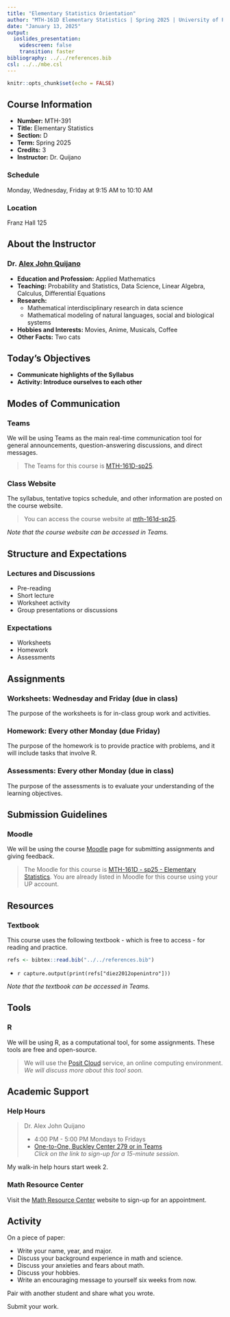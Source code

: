 ---
title: "Elementary Statistics Orientation"
author: "MTH-161D Elementary Statistics | Spring 2025 | University of Portland"
date: "January 13, 2025"
output:
  ioslides_presentation:
    widescreen: false
    transition: faster
bibliography: ../../references.bib
csl: ../../mbe.csl
---

```{r setup, include=FALSE}
knitr::opts_chunk$set(echo = FALSE)
```

## Course Information

<div class="columns-2">
- **Number:** MTH-391
- **Title:** Elementary Statistics
- **Section:** D
- **Term:** Spring 2025
- **Credits:** 3
- **Instructor:** Dr. Quijano
</div>

### **Schedule**

Monday, Wednesday, Friday at 9:15 AM to 10:10 AM

### **Location**

Franz Hall 125

## About the Instructor

### Dr. [Alex John Quijano](alexjohnquijano.com){target="_blank"}

- **Education and Profession:** Applied Mathematics
- **Teaching:** Probability and Statistics, Data Science, Linear Algebra, Calculus, Differential Equations
- **Research:** 
  * Mathematical interdisciplinary research in data science
  * Mathematical modeling of natural languages, social and biological systems
- **Hobbies and Interests:** Movies, Anime, Musicals, Coffee 
- **Other Facts:** Two cats
  
## Today's Objectives

- **Communicate highlights of the Syllabus**
- **Activity: Introduce ourselves to each other**

## Modes of Communication

### **Teams**

We will be using Teams as the main real-time communication tool for general announcements, question-answering discussions, and direct messages.

> The Teams for this course is [MTH-161D-sp25](https://teams.microsoft.com/l/team/19%3AzLuVe5GlJJ3Y5Ob-I0vypRDPEQLigxvlqaGHR7GAXv41%40thread.tacv2/conversations?groupId=a47c5106-9aa6-4569-b98f-17f70304580a&tenantId=ea8f3949-231c-40b6-a33f-56873af96f87){target="_blank"}. 

### **Class Website**

The syllabus, tentative topics schedule, and other information are posted on the course website.

> You can access the course website at [mth-161d-sp25](https://upmathematics.github.io/mth-161d-sp25/){target="_blank"}.

*Note that the course website can be accessed in Teams.*

## Structure and Expectations

### **Lectures and Discussions**

  - Pre-reading
  - Short lecture
  - Worksheet activity
  - Group presentations or discussions

### **Expectations**

  - Worksheets
  - Homework
  - Assessments

## Assignments

### **Worksheets:** Wednesday and Friday (due in class)

The purpose of the worksheets is for in-class group work and activities.

### **Homework:** Every other Monday (due Friday)

The purpose of the homework is to provide practice with problems, and it will include tasks that involve R.

### **Assessments:** Every other Monday (due in class)

The purpose of the assessments is to evaluate your understanding of the learning objectives.

## Submission Guidelines

### **Moodle**

We will be using the course [Moodle](https://learning.up.edu){target="_blank"} page for submitting assignments and giving feedback.

> The Moodle for this course is [MTH-161D - sp25 - Elementary Statistics](https://learning.up.edu/course/view.php?id=40831){target="_blank"}. You are already listed in Moodle for this course using your UP account.

## Resources

### **Textbook**

This course uses the following textbook - which is free to access - for reading and practice.

```{r echo=FALSE}
refs <- bibtex::read.bib("../../references.bib")
```

  * `r capture.output(print(refs["diez2012openintro"]))`
  
*Note that the textbook can be accessed in Teams.*
  
## Tools

### **R**

We will be using R, as a computational tool, for some assignments. These tools are free and open-source. 

> We will use the [Posit Cloud](https://login.posit.cloud/login?redirect=%2F){target="_blank"} service, an online computing environment. *We will discuss more about this tool soon.*

## Academic Support

### **Help Hours**

> Dr. Alex John Quijano
> 
> * 4:00 PM - 5:00 PM Mondays to Fridays
> * [One-to-One, Buckley Center 279 or in Teams](https://calendly.com/alexjohnquijano/helphours){target="_blank"} <br> *Click on the link to sign-up for a 15-minute session.*

My walk-in help hours start week 2.

### **Math Resource Center**

Visit the [Math Resource Center](https://www.up.edu/learningcommons/tutoring-services/math-resource-center/index.html){target="_blank"} website to sign-up for an appointment.

## Activity

On a piece of paper:

  - Write your name, year, and major.
  - Discuss your background experience in math and science.
  - Discuss your anxieties and fears about math.
  - Discuss your hobbies.
  - Write an encouraging message to yourself six weeks from now.

Pair with another student and share what you wrote.

Submit your work.
